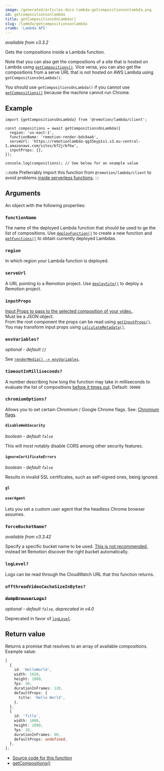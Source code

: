```yaml
---
image: /generated/articles-docs-lambda-getcompositionsonlambda.png
id: getcompositionsonlambda
title: getCompositionsOnLambda()
slug: /lambda/getcompositionsonlambda
crumb: 'Lambda API'
---
```


_available from v3.3.2_

Gets the compositions inside a Lambda function.

Note that you can also get the compositions of a site that is hosted on Lambda using [`getCompositions()`](/docs/renderer/get-compositions). Vice versa, you can also get the compositions from a serve URL that is not hosted on AWS Lambda using `getCompositionsOnLambda()`.

You should use `getCompositionsOnLambda()` if you cannot use [`getCompositions()`](/docs/renderer/get-compositions) because the machine cannot run Chrome.

## Example

```tsx twoslash
import {getCompositionsOnLambda} from '@remotion/lambda/client';

const compositions = await getCompositionsOnLambda({
  region: 'us-east-1',
  functionName: 'remotion-render-bds9aab',
  serveUrl: 'https://remotionlambda-qg35eyp1s1.s3.eu-central-1.amazonaws.com/sites/bf2jrbfkw',
  inputProps: {},
});

console.log(compositions); // See below for an example value
```

:::note
Preferrably import this function from `@remotion/lambda/client` to avoid problems [inside serverless functions](/docs/lambda/light-client).
:::

## Arguments

An object with the following properties:

### `functionName`

The name of the deployed Lambda function that should be used to ge the list of compositions.
Use [`deployFunction()`](/docs/lambda/deployfunction) to create a new function and [`getFunctions()`](/docs/lambda/getfunctions) to obtain currently deployed Lambdas.

### `region`

In which region your Lambda function is deployed.

### `serveUrl`

A URL pointing to a Remotion project. Use [`deploySite()`](/docs/lambda/deploysite) to deploy a Remotion project.

### `inputProps`

[Input Props to pass to the selected composition of your video.](/docs/passing-props#passing-input-props-in-the-cli).  
Must be a JSON object.  
From the root component the props can be read using [`getInputProps()`](/docs/get-input-props).  
You may transform input props using [`calculateMetadata()`](/docs/calculate-metadata).

### `envVariables?`

_optional - default `{}`_

See [`renderMedia() -> envVariables`](/docs/renderer/render-media#envvariables).

### `timeoutInMilliseconds?`

A number describing how long the function may take in milliseconds to evaluate the list of compositions [before it times out](/docs/timeout). Default: `30000`

### `chromiumOptions?`

Allows you to set certain Chromium / Google Chrome flags. See: [Chromium flags](/docs/chromium-flags).

#### `disableWebSecurity`

_boolean - default `false`_

This will most notably disable CORS among other security features.

#### `ignoreCertificateErrors`

_boolean - default `false`_

Results in invalid SSL certificates, such as self-signed ones, being ignored.

#### `gl`

<Options id="gl" />

#### `userAgent`<AvailableFrom v="3.3.83"/>

Lets you set a custom user agent that the headless Chrome browser assumes.

### `forceBucketName?`

_available from v3.3.42_

Specify a specific bucket name to be used. [This is not recommended](/docs/lambda/multiple-buckets), instead let Remotion discover the right bucket automatically.

### `logLevel?`

<Options id="log" />

Logs can be read through the CloudWatch URL that this function returns.

### `offthreadVideoCacheSizeInBytes?`<AvailableFrom v="4.0.23"/>

<Options id="offthreadvideo-cache-size-in-bytes" />

### ~~`dumpBrowserLogs?`~~

_optional - default `false`, deprecated in v4.0_

Deprecated in favor of [`logLevel`](#loglevel).

## Return value

Returns a promise that resolves to an array of available compositions. Example value:

```ts twoslash
[
  {
    id: 'HelloWorld',
    width: 1920,
    height: 1080,
    fps: 30,
    durationInFrames: 120,
    defaultProps: {
      title: 'Hello World',
    },
  },
  {
    id: 'Title',
    width: 1080,
    height: 1080,
    fps: 30,
    durationInFrames: 90,
    defaultProps: undefined,
  },
];
```

- [Source code for this function](https://github.com/remotion-dev/remotion/blob/main/packages/lambda/src/api/get-compositions-on-lambda.ts)
- [getCompositions()](/docs/renderer/get-compositions)
